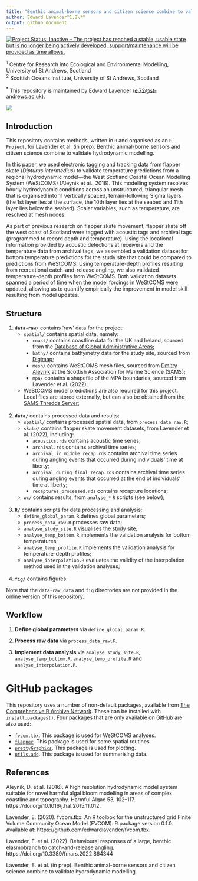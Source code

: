 ```yaml
---
title: "Benthic animal-borne sensors and citizen science combine to validate hydrodynamic modelling"
author: Edward Lavender^1,2\*^
output: github_document
---
```


[![Project Status: Inactive – The project has reached a stable, usable state but is no longer being actively developed; support/maintenance will be provided as time allows.](https://www.repostatus.org/badges/latest/inactive.svg)](https://www.repostatus.org/#inactive)

^1^  Centre for Research into Ecological and Environmental Modelling, University of St Andrews, Scotland  
^2^  Scottish Oceans Institute, University of St Andrews, Scotland  

^\*^ This repository is maintained by Edward Lavender (<el72@st-andrews.ac.uk>).

<img src="banner_img.png"/>

## Introduction

This repository contains methods, written in `R` and organised as an `R Project`, for Lavender et al. (in prep). Benthic animal-borne sensors and citizen science combine to validate hydrodynamic modelling. 

In this paper, we used electronic tagging and tracking data from flapper skate (_Dipturus intermedius_) to validate temperature predictions from a regional hydrodynamic model---the West Scotland Coastal Ocean Modelling System (WeStCOMS) (Aleynik et al., 2016). This modelling system resolves hourly hydrodynamic conditions across an unstructured, triangular mesh that is organised into 11 vertically spaced, terrain-following Sigma layers (the 1st layer lies at the surface, the 10th layer lies at the seabed and 11th layer lies below the seabed). Scalar variables, such as temperature, are resolved at mesh nodes. 

As part of previous research on flapper skate movement, flapper skate off the west coast of Scotland were tagged with acoustic tags and archival tags (programmed to record depth and temperature). Using the locational information provided by acoustic detections at receivers and the temperature data from archival tags, we assembled a validation dataset for bottom temperature predictions for the study site that could be compared to predictions from WeStCOMS. Using temperature-depth profiles resulting from recreational catch-and-release angling, we also validated temperature-depth profiles from WeStCOMS. Both validation datasets spanned a period of time when the model forcings in WeStCOMS were updated, allowing us to quantify empirically the improvement in model skill resulting from model updates. 
 
## Structure

1.  **`data-raw/`** contains 'raw' data for the project:
      - `spatial/` contains spatial data; namely:
         - `coast/` contains coastline data for the UK and Ireland, sourced from the [Database of Global Administrative Areas](https://gadm.org); 
         - `bathy/` contains bathymetry data for the study site, sourced from [Digimap](https://digimap.edina.ac.uk); 
         - `mesh/` contains WeStCOMS mesh files, sourced from [Dmitry Aleynik](https://www.sams.ac.uk/people/researchers/aleynik-dr-dmitry/) at the Scottish Association for Marine Science (SAMS);
         - `mpa/` contains a shapefile of the MPA boundaries, sourced from Lavender et al. (2022);
      - WeStCOMS model predictions are also required for this project. Local files are stored externally, but can also be obtained from the [SAMS Thredds Server](https://www.sams.ac.uk/facilities/thredds/); <br/><br/>
      
2.  **`data/`** contains processed data and results:
      - `spatial/` contains processed spatial data, from `process_data_raw.R`;
      - `skate/` contains flapper skate movement datasets, from Lavender et al. (2022), including: 
         - `acoustics.rds` contains acoustic time series;
         - `archival.rds` contains archival time series;
         - `archival_in_middle_recap.rds` contains archival time series during angling events that occurred during individuals' time at liberty; 
         - `archival_during_final_recap.rds` contains archival time series during angling events that occurred at the end of individuals' time at liberty;  
         - `recaptures_processed.rds` contains recapture locations;
      - `wc/` contains results, from `analyse_*` `R` scripts (see below); <br/><br/>

3.  **`R/`** contains scripts for data processing and analysis:
      - `define_global_param.R` defines global parameters;
      - `process_data_raw.R` processes raw data;
      - `analyse_study_site.R` visualises the study site;
      - `analyse_temp_bottom.R` implements the validation analysis for bottom temperatures;
      - `analyse_temp_profile.R` implements the validation analysis for temperature-depth profiles; 
      - `analyse_interpolation.R` evaluates the validity of the interpolation method used in the validation analyses;<br/><br/>
      
4.  **`fig/`** contains figures.

Note that the `data-raw`, `data` and `fig` directories are not provided in the online version of this repository.

## Workflow

1. **Define global parameters** via `define_global_param.R`.

2. **Process raw data** via `process_data_raw.R`. 

3. **Implement data analysis** via `analyse_study_site.R`, `analyse_temp_bottom.R`, `analyse_temp_profile.R` and `analyse_interpolation.R`.

# GitHub packages

This repository uses a number of non-default packages, available from [The Comprehensive R Archive Network](https://cran.r-project.org). These can be installed with `install.packages()`. Four packages that are only available on [GitHub](https://github.com/) are also used:

   - [`fvcom.tbx`](https://github.com/edwardlavender/fvcom.tbx). This package is used for WeStCOMS analyses. 
   - [`flapper`](https://github.com/edwardlavender/flapper). This package is used for some spatial routines.
   - [`prettyGraphics`](https://github.com/edwardlavender/prettyGraphics). This package is used for plotting. 
   - [`utils.add`](https://github.com/edwardlavender/utils.add). This package is used for summarising data. 

## References

Aleynik, D. et al. (2016). A high resolution hydrodynamic model system suitable for novel harmful algal bloom modelling in areas of complex coastline and topography. Harmful Algae 53, 102–117. https://doi.org/10.1016/j.hal.2015.11.012.

Lavender, E. (2020). fvcom.tbx: An R toolbox for the unstructured grid Finite Volume Community Ocean Model (FVCOM). R package version 0.1.0. Available at: https://github.com/edwardlavender/fvcom.tbx.

Lavender, E. et al. (2022). Behavioural responses of a large, benthic elasmobranch to catch-and-release angling. https://doi.org/10.3389/fmars.2022.864344

Lavender, E. et al. (in prep). Benthic animal-borne sensors and citizen science combine to validate hydrodynamic modelling. 


